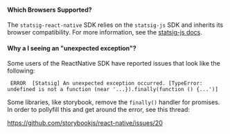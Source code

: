 #### Which Browsers Supported?

The `statsig-react-native` SDK relies on the `statsig-js` SDK and inherits its browser compatibility. For more information, see the [statsig-js docs](https://docs.statsig.com/client/deprecated/jsClientSDK#what-kind-of-browser-support-can-i-expect-from-the-sdk).

#### Why a I seeing an "unexpected exception"?

Some users of the ReactNative SDK have reported issues that look like the following:

```
 ERROR  [Statsig] An unexpected exception occurred. [TypeError: undefined is not a function (near '...}).finally(function () {...')]
```

Some libraries, like storybook, remove the `finally()` handler for promises. In order to pollyfill this and get around the error, see this thread:

https://github.com/storybookjs/react-native/issues/20
